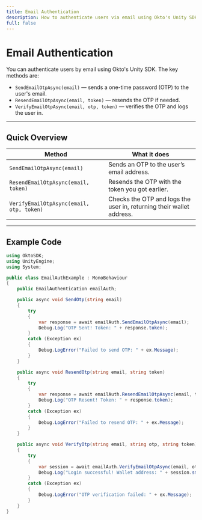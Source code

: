 ```yaml
---
title: Email Authentication
description: How to authenticate users via email using Okto's Unity SDK with simple OTP methods.
full: false
---
```



<AIMarkdownComponent isIndex={false} />

# Email Authentication

You can authenticate users by email using Okto's Unity SDK. The key methods are:

- `SendEmailOtpAsync(email)` — sends a one-time password (OTP) to the user's email.
- `ResendEmailOtpAsync(email, token)` — resends the OTP if needed.
- `VerifyEmailOtpAsync(email, otp, token)` — verifies the OTP and logs the user in.

---

## Quick Overview

| Method                      | What it does                                 |
|-----------------------------|---------------------------------------------|
| `SendEmailOtpAsync(email)`  | Sends an OTP to the user’s email address.  |
| `ResendEmailOtpAsync(email, token)` | Resends the OTP with the token you got earlier. |
| `VerifyEmailOtpAsync(email, otp, token)` | Checks the OTP and logs the user in, returning their wallet address. |

---

## Example Code

```csharp
using OktoSDK;
using UnityEngine;
using System;

public class EmailAuthExample : MonoBehaviour
{
    public EmailAuthentication emailAuth;

    public async void SendOtp(string email)
    {
        try
        {
            var response = await emailAuth.SendEmailOtpAsync(email);
            Debug.Log("OTP Sent! Token: " + response.token);
        }
        catch (Exception ex)
        {
            Debug.LogError("Failed to send OTP: " + ex.Message);
        }
    }

    public async void ResendOtp(string email, string token)
    {
        try
        {
            var response = await emailAuth.ResendEmailOtpAsync(email, token);
            Debug.Log("OTP Resent! Token: " + response.token);
        }
        catch (Exception ex)
        {
            Debug.LogError("Failed to resend OTP: " + ex.Message);
        }
    }

    public async void VerifyOtp(string email, string otp, string token)
    {
        try
        {
            var session = await emailAuth.VerifyEmailOtpAsync(email, otp, token);
            Debug.Log("Login successful! Wallet address: " + session.smartWalletAddress);
        }
        catch (Exception ex)
        {
            Debug.LogError("OTP verification failed: " + ex.Message);
        }
    }
}
